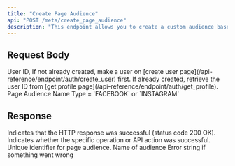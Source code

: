 ```yaml
---
title: "Create Page Audience"
api: "POST /meta/create_page_audience"
description: "This endpoint allows you to create a custom audience based on user interactions with a specific Facebook Page. It enables advertisers to target people who have engaged with the page through actions such as likes, comments, shares, or visits."
---
```


## Request Body

<ParamField body="userId" type="string" required>
	User ID, If not already created, make a user on [create user
	page](/api-reference/endpoint/auth/create_user) first. If already created,
	retrieve the user ID from [get profile
	page](/api-reference/endpoint/auth/get_profile).
</ParamField>
<ParamField body="name" type="string" required>
	Page Audience Name
</ParamField>
<ParamField body="type" type="string">
	Type = `FACEBOOK` or `INSTAGRAM`
</ParamField>

## Response

<ResponseField name="success" type="boolean">
	Indicates that the HTTP response was successful (status code 200 OK).
</ResponseField>

<ResponseField name="results" type="object" >
    <Expandable title="Results Object">
        <ResponseField name="success" type="boolean" >
			Indicates whether the specific operation or API action was successful.
        </ResponseField>
        <ResponseField name="audience" type="object" >
            <Expandable title="Audience Object">
                <ResponseField name="id" type="string" >
                    Unique identifier for page audience.
                </ResponseField>
                <ResponseField name="name" type="string" >
                    Name of audience
                </ResponseField>
            </Expandable>
        </ResponseField>
        <ResponseField name="error" type="string">
            Error string if something went wrong
        </ResponseField>
    </Expandable>

</ResponseField>
